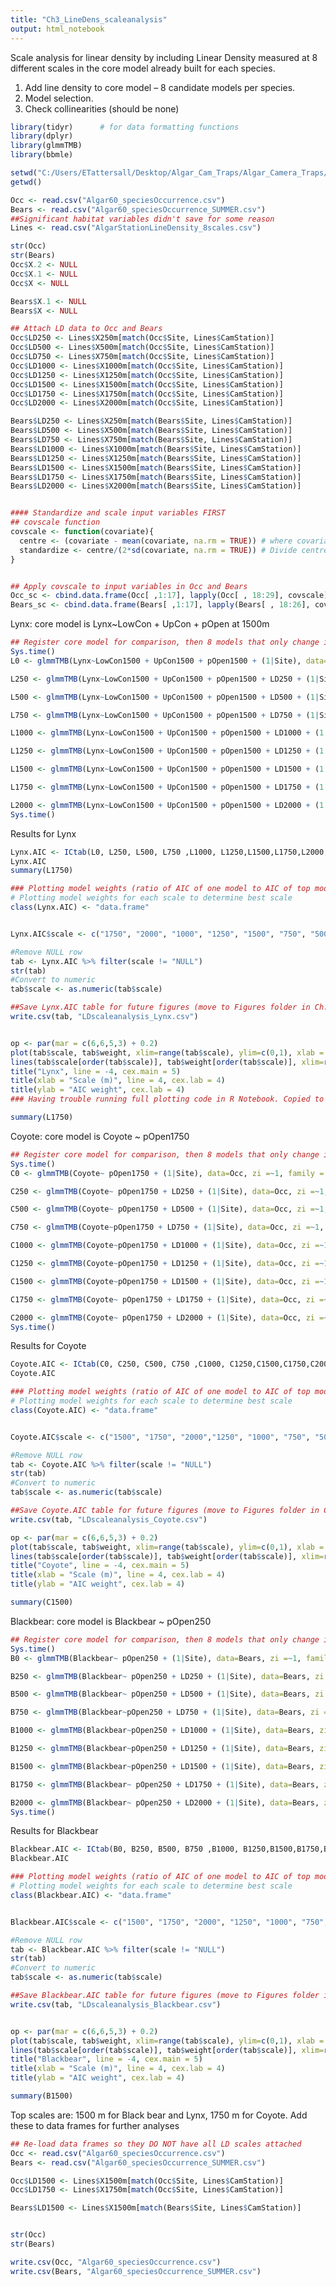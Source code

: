 ```yaml
---
title: "Ch3_LineDens_scaleanalysis"
output: html_notebook
---
```


Scale analysis for linear density by including Linear Density measured at 8 different scales in the core model already built for each species.

1. Add line density to core model -- 8 candidate models per species.
2. Model selection.
3. Check collinearities (should be none)

```r
library(tidyr)		# for data formatting functions
library(dplyr)
library(glmmTMB)
library(bbmle)

```

```r
setwd("C:/Users/ETattersall/Desktop/Algar_Cam_Traps/Algar_Camera_Traps/Data") ## NOTE: setwd() needs to be set in the R env., separately from the R notebook environment (copy past command into console)
getwd()

Occ <- read.csv("Algar60_speciesOccurrence.csv")
Bears <- read.csv("Algar60_speciesOccurrence_SUMMER.csv")
##Significant habitat variables didn't save for some reason
Lines <- read.csv("AlgarStationLineDensity_8scales.csv")

str(Occ)
str(Bears)
Occ$X.2 <- NULL
Occ$X.1 <- NULL
Occ$X <- NULL

Bears$X.1 <- NULL
Bears$X <- NULL

## Attach LD data to Occ and Bears
Occ$LD250 <- Lines$X250m[match(Occ$Site, Lines$CamStation)]
Occ$LD500 <- Lines$X500m[match(Occ$Site, Lines$CamStation)]
Occ$LD750 <- Lines$X750m[match(Occ$Site, Lines$CamStation)]
Occ$LD1000 <- Lines$X1000m[match(Occ$Site, Lines$CamStation)]
Occ$LD1250 <- Lines$X1250m[match(Occ$Site, Lines$CamStation)]
Occ$LD1500 <- Lines$X1500m[match(Occ$Site, Lines$CamStation)]
Occ$LD1750 <- Lines$X1750m[match(Occ$Site, Lines$CamStation)]
Occ$LD2000 <- Lines$X2000m[match(Occ$Site, Lines$CamStation)]

Bears$LD250 <- Lines$X250m[match(Bears$Site, Lines$CamStation)]
Bears$LD500 <- Lines$X500m[match(Bears$Site, Lines$CamStation)]
Bears$LD750 <- Lines$X750m[match(Bears$Site, Lines$CamStation)]
Bears$LD1000 <- Lines$X1000m[match(Bears$Site, Lines$CamStation)]
Bears$LD1250 <- Lines$X1250m[match(Bears$Site, Lines$CamStation)]
Bears$LD1500 <- Lines$X1500m[match(Bears$Site, Lines$CamStation)]
Bears$LD1750 <- Lines$X1750m[match(Bears$Site, Lines$CamStation)]
Bears$LD2000 <- Lines$X2000m[match(Bears$Site, Lines$CamStation)]


#### Standardize and scale input variables FIRST
## covscale function
covscale <- function(covariate){
  centre <- (covariate - mean(covariate, na.rm = TRUE)) # where covariate is a vector of numeric input values for one covariate
  standardize <- centre/(2*sd(covariate, na.rm = TRUE)) # Divide centred value by 2 SD
}


## Apply covscale to input variables in Occ and Bears
Occ_sc <- cbind.data.frame(Occ[ ,1:17], lapply(Occ[ , 18:29], covscale))
Bears_sc <- cbind.data.frame(Bears[ ,1:17], lapply(Bears[ , 18:26], covscale))
```

Lynx: core model is Lynx~LowCon + UpCon + pOpen at 1500m
```r
## Register core model for comparison, then 8 models that only change in the scale at which LD is measured
Sys.time()
L0 <- glmmTMB(Lynx~LowCon1500 + UpCon1500 + pOpen1500 + (1|Site), data=Occ, zi =~1, family = "binomial")

L250 <- glmmTMB(Lynx~LowCon1500 + UpCon1500 + pOpen1500 + LD250 + (1|Site), data=Occ, zi =~1, family = "binomial")

L500 <- glmmTMB(Lynx~LowCon1500 + UpCon1500 + pOpen1500 + LD500 + (1|Site), data=Occ, zi =~1, family = "binomial")

L750 <- glmmTMB(Lynx~LowCon1500 + UpCon1500 + pOpen1500 + LD750 + (1|Site), data=Occ, zi =~1, family = "binomial")

L1000 <- glmmTMB(Lynx~LowCon1500 + UpCon1500 + pOpen1500 + LD1000 + (1|Site), data=Occ, zi =~1, family = "binomial")

L1250 <- glmmTMB(Lynx~LowCon1500 + UpCon1500 + pOpen1500 + LD1250 + (1|Site), data=Occ, zi =~1, family = "binomial")

L1500 <- glmmTMB(Lynx~LowCon1500 + UpCon1500 + pOpen1500 + LD1500 + (1|Site), data=Occ, zi =~1, family = "binomial")

L1750 <- glmmTMB(Lynx~LowCon1500 + UpCon1500 + pOpen1500 + LD1750 + (1|Site), data=Occ, zi =~1, family = "binomial")

L2000 <- glmmTMB(Lynx~LowCon1500 + UpCon1500 + pOpen1500 + LD2000 + (1|Site), data=Occ, zi =~1, family = "binomial")
Sys.time()
```
  Results for Lynx
```r
Lynx.AIC <- ICtab(L0, L250, L500, L750 ,L1000, L1250,L1500,L1750,L2000,type= "AIC", weights = TRUE, delta = TRUE, logLik = TRUE, sort=TRUE)
Lynx.AIC
summary(L1750)
```
```r
### Plotting model weights (ratio of AIC of one model to AIC of top model)
# Plotting model weights for each scale to determine best scale
class(Lynx.AIC) <- "data.frame"


Lynx.AIC$scale <- c("1750", "2000", "1000", "1250", "1500", "750", "500","NULL", "250") #ordered according to ICtab 

#Remove NULL row
tab <- Lynx.AIC %>% filter(scale != "NULL")
str(tab)
#Convert to numeric
tab$scale <- as.numeric(tab$scale)

##Save Lynx.AIC table for future figures (move to Figures folder in Ch.3_Interactions)
write.csv(tab, "LDscaleanalysis_Lynx.csv")


op <- par(mar = c(6,6,5,3) + 0.2)
plot(tab$scale, tab$weight, xlim=range(tab$scale), ylim=c(0,1), xlab = "", ylab = "", pch=20, cex = 4, cex.axis = 2, cex.lab = 4)
lines(tab$scale[order(tab$scale)], tab$weight[order(tab$scale)], xlim=range(tab$scale), ylim=c(0,1))
title("Lynx", line = -4, cex.main = 5)
title(xlab = "Scale (m)", line = 4, cex.lab = 4)
title(ylab = "AIC weight", cex.lab = 4)
### Having trouble running full plotting code in R Notebook. Copied to script

```
```r

summary(L1750)
```

Coyote: core model is Coyote ~ pOpen1750
```r
## Register core model for comparison, then 8 models that only change in the scale at which LD is measured
Sys.time()
C0 <- glmmTMB(Coyote~ pOpen1750 + (1|Site), data=Occ, zi =~1, family = "binomial")

C250 <- glmmTMB(Coyote~ pOpen1750 + LD250 + (1|Site), data=Occ, zi =~1, family = "binomial")

C500 <- glmmTMB(Coyote~ pOpen1750 + LD500 + (1|Site), data=Occ, zi =~1, family = "binomial")

C750 <- glmmTMB(Coyote~pOpen1750 + LD750 + (1|Site), data=Occ, zi =~1, family = "binomial")

C1000 <- glmmTMB(Coyote~pOpen1750 + LD1000 + (1|Site), data=Occ, zi =~1, family = "binomial")

C1250 <- glmmTMB(Coyote~pOpen1750 + LD1250 + (1|Site), data=Occ, zi =~1, family = "binomial")

C1500 <- glmmTMB(Coyote~pOpen1750 + LD1500 + (1|Site), data=Occ, zi =~1, family = "binomial")

C1750 <- glmmTMB(Coyote~ pOpen1750 + LD1750 + (1|Site), data=Occ, zi =~1, family = "binomial")

C2000 <- glmmTMB(Coyote~ pOpen1750 + LD2000 + (1|Site), data=Occ, zi =~1, family = "binomial")
Sys.time()
```
  Results for Coyote
```r
Coyote.AIC <- ICtab(C0, C250, C500, C750 ,C1000, C1250,C1500,C1750,C2000, type= "AIC", weights = TRUE, delta = TRUE, logLik = TRUE, sort=TRUE)
Coyote.AIC
```
```r
### Plotting model weights (ratio of AIC of one model to AIC of top model)
# Plotting model weights for each scale to determine best scale
class(Coyote.AIC) <- "data.frame"


Coyote.AIC$scale <- c("1500", "1750", "2000","1250", "1000", "750", "500", "NULL", "250") #ordered according to ICtab 

#Remove NULL row
tab <- Coyote.AIC %>% filter(scale != "NULL")
str(tab)
#Convert to numeric
tab$scale <- as.numeric(tab$scale)

##Save Coyote.AIC table for future figures (move to Figures folder in Ch.3_Interactions)
write.csv(tab, "LDscaleanalysis_Coyote.csv")

op <- par(mar = c(6,6,5,3) + 0.2)
plot(tab$scale, tab$weight, xlim=range(tab$scale), ylim=c(0,1), xlab = "", ylab = "", pch=20, cex = 4, cex.axis = 2, cex.lab = 4)
lines(tab$scale[order(tab$scale)], tab$weight[order(tab$scale)], xlim=range(tab$scale), ylim=c(0,1))
title("Coyote", line = -4, cex.main = 5)
title(xlab = "Scale (m)", line = 4, cex.lab = 4)
title(ylab = "AIC weight", cex.lab = 4)
```
```r

summary(C1500)
```

Blackbear: core model is Blackbear ~ pOpen250
```r
## Register core model for comparison, then 8 models that only change in the scale at which LD is measured
Sys.time()
B0 <- glmmTMB(Blackbear~ pOpen250 + (1|Site), data=Bears, zi =~1, family = "binomial")

B250 <- glmmTMB(Blackbear~ pOpen250 + LD250 + (1|Site), data=Bears, zi =~1, family = "binomial")

B500 <- glmmTMB(Blackbear~ pOpen250 + LD500 + (1|Site), data=Bears, zi =~1, family = "binomial")

B750 <- glmmTMB(Blackbear~pOpen250 + LD750 + (1|Site), data=Bears, zi =~1, family = "binomial")

B1000 <- glmmTMB(Blackbear~pOpen250 + LD1000 + (1|Site), data=Bears, zi =~1, family = "binomial")

B1250 <- glmmTMB(Blackbear~pOpen250 + LD1250 + (1|Site), data=Bears, zi =~1, family = "binomial")

B1500 <- glmmTMB(Blackbear~pOpen250 + LD1500 + (1|Site), data=Bears, zi =~1, family = "binomial")

B1750 <- glmmTMB(Blackbear~ pOpen250 + LD1750 + (1|Site), data=Bears, zi =~1, family = "binomial")

B2000 <- glmmTMB(Blackbear~ pOpen250 + LD2000 + (1|Site), data=Bears, zi =~1, family = "binomial")
Sys.time()
```
  Results for Blackbear
```r
Blackbear.AIC <- ICtab(B0, B250, B500, B750 ,B1000, B1250,B1500,B1750,B2000, type= "AIC", weights = TRUE, delta = TRUE, logLik = TRUE, sort=TRUE)
Blackbear.AIC
```
```r
### Plotting model weights (ratio of AIC of one model to AIC of top model)
# Plotting model weights for each scale to determine best scale
class(Blackbear.AIC) <- "data.frame"


Blackbear.AIC$scale <- c("1500", "1750", "2000", "1250", "1000", "750", "NULL", "250", "500") #ordered according to ICtab 

#Remove NULL row
tab <- Blackbear.AIC %>% filter(scale != "NULL")
str(tab)
#Convert to numeric
tab$scale <- as.numeric(tab$scale)

##Save Blackbear.AIC table for future figures (move to Figures folder in Ch.3_Interactions)
write.csv(tab, "LDscaleanalysis_Blackbear.csv")


op <- par(mar = c(6,6,5,3) + 0.2)
plot(tab$scale, tab$weight, xlim=range(tab$scale), ylim=c(0,1), xlab = "", ylab = "", pch=20, cex = 4, cex.axis = 2, cex.lab = 4)
lines(tab$scale[order(tab$scale)], tab$weight[order(tab$scale)], xlim=range(tab$scale), ylim=c(0,1))
title("Blackbear", line = -4, cex.main = 5)
title(xlab = "Scale (m)", line = 4, cex.lab = 4)
title(ylab = "AIC weight", cex.lab = 4)
```
```r

summary(B1500)
```
 Top scales are: 1500 m for Black bear and Lynx, 1750 m for Coyote. Add these to data frames for further analyses
```r
## Re-load data frames so they DO NOT have all LD scales attached
Occ <- read.csv("Algar60_speciesOccurrence.csv")
Bears <- read.csv("Algar60_speciesOccurrence_SUMMER.csv")

Occ$LD1500 <- Lines$X1500m[match(Occ$Site, Lines$CamStation)]
Occ$LD1750 <- Lines$X1750m[match(Occ$Site, Lines$CamStation)]

Bears$LD1500 <- Lines$X1500m[match(Bears$Site, Lines$CamStation)]


str(Occ)
str(Bears)

write.csv(Occ, "Algar60_speciesOccurrence.csv")
write.csv(Bears, "Algar60_speciesOccurrence_SUMMER.csv")
```